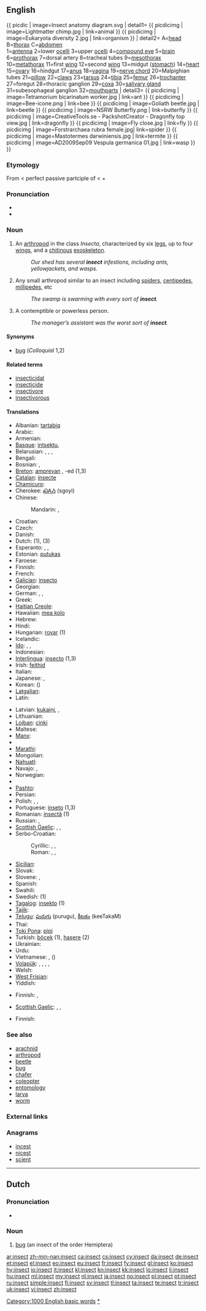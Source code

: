 ==English==
{{ picdic
| image=Insect anatomy diagram.svg
| detail1=
{{ picdicimg | image=Lightmatter chimp.jpg | link=animal }}
{{ picdicimg | image=Eukaryota diversity 2.jpg | link=organism }}
| detail2=
A=[[head]]
B=[[thorax]]
C=[[abdomen]]<br>
1=[[antenna]]
2=lower [[ocelli]]
3=upper [[ocelli]]
4=[[compound eye]]
5=[[brain]]
6=[[prothorax]]
7=dorsal artery
8=tracheal tubes
9=[[mesothorax]]
10=[[metathorax]]
11=first [[wing]]
12=second [[wing]]
13=midgut ([[stomach]])
14=[[heart]]
15=[[ovary]]
16=hindgut
17=[[anus]]
18=[[vagina]]
19=[[nerve chord]]
20=Malpighian tubes
21=[[pillow]]
22=[[claw]]s
23=[[tarsus]]
24=[[tibia]]
25=[[femur]]
26=[[trochanter]]
27=foregut
28=thoracic ganglion
29=[[coxa]]
30=[[salivary gland]]
31=subesophageal ganglion
32=[[mouthpart]]s
| detail3=
{{ picdicimg | image=Tetramorium bicarinatum worker.jpg | link=ant }}
{{ picdicimg | image=Bee-icone.png | link=bee }}
{{ picdicimg | image=Goliath beetle.jpg | link=beetle }}
{{ picdicimg | image=NSRW Butterfly.png | link=butterfly }}
{{ picdicimg | image=CreativeTools.se - PackshotCreator - Dragonfly top view.jpg | link=dragonfly }}
{{ picdicimg | image=Fly close.jpg | link=fly }}
{{ picdicimg | image=Forstrarchaea rubra female.jpg| link=spider }} <!-- insect, colloquial -->
{{ picdicimg | image=Mastotermes darwiniensis.jpg | link=termite }}
{{ picdicimg | image=AD2009Sep09 Vespula germanica 01.jpg | link=wasp }}
}}

===Etymology===
From {{etyl|la|en}} {{term|insectum||cut up|lang=la}} < perfect passive partciple of {{term|inseco|insecō|I cut up|lang=la}} < {{term|in-||lang=la}} + {{term|seco|secō|I cut|lang=la}}

===Pronunciation===
* {{audio|en-us-insect.ogg|Audio (US)}}
* {{rhymes|ɛkt}}

===Noun===
{{en-noun}}

# An [[arthropod]] in the class ''Insecta'', characterized by six [[leg]]s, up to four [[wing]]s, and a [[chitin]]ous [[exoskeleton]].
#: ''Our shed has several '''insect''' infestions, including ants, yellowjackets, and wasps.''
# {{colloquial}} Any small arthropod similar to an insect including [[spider]]s, [[centipede]]s, [[millipede]]s, etc
#: ''The swamp is swarming with every sort of '''insect'''.''
# A contemptible or powerless person.
#: ''The manager’s assistant was the worst sort of '''insect'''.''

====Synonyms====
* [[bug]] (''Colloquial'' 1,2)

====Related terms====
* [[insecticidal]]
* [[insecticide]]
* [[insectivore]]
* [[insectivorous]]

====Translations====
{{trans-top|arthropod}}
* Albanian: [[tartabiq]]
* Arabic: {{t-|ar|حشرة|f|alt=حَشَرة|tr=Hashara}}
* Armenian: {{t-|hy|միջատ|tr=miǰat}}
* [[Basque]]: [[intsektu]], {{t-|eu|zomorro|xs=Basque}}
* Belarusian: {{t|be|насякомае|n|tr=nasjakómaje|sc=Cyrl}}, {{t|be|казурка|f|tr=kazúrka|sc=Cyrl}}, {{t|be|вусяк|m|tr=vusják|sc=Cyrl}}, {{t|be|гмыз|m|tr=hmyz|sc=Cyrl}}
* Bengali: {{t|bn|পোকা|tr=poka|sc=Beng}}
* Bosnian: {{t-|bs|insekt|m}}, {{t-|bs|buba|f}}
* [[Breton]]: [[amprevan]] {{m}}, -ed {{p}} (1,3)<!--Are numbers here even needed anymore?-->
* [[Catalan]]: [[insecte]]
* [[Chamicuro]]: {{tø|ccc|sokajsu}}
* Cherokee: [[ᏍᎪᏱ]] (sgoyi)
* Chinese:
*: Mandarin: {{t|zh|昆蟲|sc=Hani}}, {{t|zh|昆虫|tr=[[kūnchóng]]|sc=Hani}}
* Croatian: {{t-|hr|kukac|m|alt=kúkac}}
* Czech: {{t|cs|hmyz|m}} <!--  (1,2)Numbers? Still?-->
* Danish: {{t-|da|insekt}}
* Dutch: {{t|nl|insect|n}} (1), {{t|nl|nietsnut}} (3)
* Esperanto: {{qualifier|male or female}} {{t-|eo|insekto|xs=Esperanto}}, {{qualifier|male}} {{t|eo|virinsekto|xs=Esperanto}}, {{qualifier|female}} {{t|eo|insektino|xs=Esperanto}}
* Estonian: [[putukas]]
* Faroese: {{t-|fo|skordýr|xs=Faroese}}
* Finnish: {{t+|fi|hyönteinen}}
* French: {{t|fr|insecte|m}}
* [[Galician]]: [[insecto]]
* Georgian: {{t-|ka|მწერი|tr=mts‘eri|sc=Geor|xs=Georgian}}
* German: {{t+|de|Insekt|n}}, {{t-|de|Kerbtier|n}}, {{t+|de|Kerf|m}}
* Greek: {{t|el|έντομο|n|tr=éntomo|sc=Grek}}
* [[Haitian Creole]]: {{tø|ht|ensèk}}
* Hawaiian: [[mea kolo]]
* Hebrew: {{t+|he|חרק|m|tr=kharák}}
* Hindi: {{t|hi|कीड़ा|m|tr=kīṛā|sc=Deva}}
* Hungarian: [[rovar]] (1)
* Icelandic: {{t+|is|skordýr|n}}
* [[Ido]]: {{qualifier|male or female}} {{t|io|insekto}}, {{qualifier|male}} {{t|io|insektulo}}, {{qualifier|female}} {{t|io|insektino}}
* Indonesian: {{t+|id|serangga|xs=Indonesian}}
* [[Interlingua]]: [[insecto]] (1,3)
* Irish: [[feithid]]
* Italian: {{t+|it|insetto}}
* Japanese: {{t|ja|昆虫|tr=こんちゅう, konchū|sc=Jpan}}, {{t|ja|虫|tr=[[むし]], mushi|sc=Jpan}}
* Korean: {{t|ko|곤충|tr=gonchung|sc=Kore}} ({{t|ko|昆蟲|sc=Kore}})
* [[Latgalian]]: {{tø|ltg|kustūneits|m}}
* Latin: {{t-|la|insectum|n|alt=īnsectum}}
{{trans-mid}}
* Latvian: [[kukaiņi]], {{t|lv|kukainis|m}}, {{t|lv|insekts|m}}
* Lithuanian: {{t-|lt|vabzdys|m|xs=Lithuanian}}
* [[Lojban]]: [[cinki]]
* Maltese: {{t-|mt|insett|m|xs=Maltese}}
* [[Manx]]: {{t-|gv|beisteig|xs=Manx}}
* {{trreq|mi}}
* [[Marathi]]: {{t|mr|कीड़ा|tr=kīṛā|sc=Deva}}
* Mongolian: {{t-|mn|шавьж|tr=šav'ž|sc=Cyrl|xs=Mongolian}}
* [[Nahuatl]]: {{t|nah|yolkatsin|xs=Nahuatl}}
* Navajo: {{tø|nv|chʼosh bijáád hastání}}, {{tø|nv|chʼosh}}
* Norwegian: {{t+|no|insekt|n}}
* {{trreq|ang}}
* [[Pashto]]: {{t|ps|حشره|f|tr=hašará|sc=ps-Arab}}
* Persian: {{t|fa|حشره|tr=hašare|sc=fa-Arab}}
* Polish: {{t|pl|owad|m}}, {{t|pl|robak|m}}, {{t|pl|zero|n}}
* Portuguese: [[inseto]] {{m}} (1,3)
* Romanian: [[insectă]] {{f}} (1)
* Russian: {{t+|ru|насекомое|n|tr=nasekómoje}}, {{qualifier|colloquial}} {{t|ru|букашка|f|tr=bukáška|sc=Cyrl}}
* [[Scottish Gaelic]]: {{t|gd|meanbh-fhrìde|f}}, {{t|gd|frìde|f}}, {{t|gd|biastag|f}}
* Serbo-Croatian:
*: Cyrillic: {{t|sh|инсект|m}}, {{t|sh|буба|f}}, {{t|sh|кукац|m}}
*: Roman: {{t|sh|insekt|m}}, {{t|sh|buba|f}}, {{t|sh|kukac|m}}
* [[Sicilian]]: {{t|scn|insettu|m|xs=Sicilian}}
* Slovak: {{t-|sk|hmyz}}
* Slovene: {{t|sl|žuželka|f}}, {{t|sl|insekt|m}}
* Spanish: {{t+|es|insecto|m}}
* Swahili: {{t+|sw|mdudu|xs=Swahili}}
* Swedish: {{t|sv|insekt|c}} (1)
* [[Tagalog]]: [[insekto]] {{f}} (1)
* [[Tajik]]: {{t|tg|ҳашара|tr=hašara|sc=Cyrl}}
* [[Telugu]]: [[పురుగు]] (purugu), [[కీటకం]] (keeTakaM)
* Thai: {{t-|th|แมลง|tr=maelong}}
* [[Toki Pona]]: [[pipi]]
* Turkish: [[böcek]] (1), [[haşere]] (2)
* Ukrainian: {{t+|uk|комаха|f|tr=komáxa|sc=Cyrl}}
* Urdu: {{t|ur|کیڑا|m|tr=kīṛā|sc=ur-Arab}}
* Vietnamese: {{t+|vi|sâu bọ|xs=Vietnamese}}, {{t+|vi|côn trùng|xs=Vietnamese}} ({{t|vi|昆蟲}})
* [[Volapük]]: {{qualifier|male or female}} {{t|vo|näsäk}}, {{qualifier|male}} {{t|vo|hinäsäk}}, {{qualifier|female}} {{t|vo|jinäsäk}}, {{qualifier|obsolete}} {{t|vo|sök}}, {{qualifier|obsolete}} {{t|vo|lunim}}
* Welsh: {{t+|cy|pryfyn|xs=Welsh}}
* [[West Frisian]]: {{t|fy|ynsekt|xs=West Frisian}}
* Yiddish: {{t-|yi|אינסעקט|m|tr=insekt, inssekt|xs=Yiddish}}
{{trans-bottom}}

{{trans-top|colloquial: any small arthropod}}
* Finnish: {{t+|fi|ötökkä}}, {{t|fi|öttiäinen}}
{{trans-mid}}
* [[Scottish Gaelic]]: {{t|gd|meanbh-fhrìde|f}}, {{t|gd|frìde|f}}, {{t|gd|biastag|f}}
{{trans-bottom}}

{{trans-top|contemptible or powerless person}}
* Finnish: {{t|fi|nilviäinen}}
{{trans-mid}}
{{trans-bottom}}

===See also===
* [[arachnid]]
* [[arthropod]]
* [[beetle]]
* [[bug]]
* [[chafer]]
* [[coleopter]]
* [[entomology]]
* [[larva]]
* [[worm]]

===External links===
{{projectlinks
|pedia
|species
|page2=insecta
|quote
|commons}}

===Anagrams===
* [[incest#English|incest]]
* [[nicest#English|nicest]]
* [[scient#English|scient]]

[[Category:1000 English basic words]]
[[Category:Insects|*]]

----

==Dutch==
{{wikipedia|lang=nl}}

===Pronunciation===
* {{audio|Nl-insect.ogg|Audio}}

===Noun===
{{infl|nl|noun|g=n}}

# [[bug]] (an insect of the order Hemiptera)

{{tbot entry|Dutch|bug|2010|March|nl}}

[[ar:insect]]
[[zh-min-nan:insect]]
[[ca:insect]]
[[cs:insect]]
[[cy:insect]]
[[da:insect]]
[[de:insect]]
[[et:insect]]
[[el:insect]]
[[eo:insect]]
[[eu:insect]]
[[fr:insect]]
[[fy:insect]]
[[gl:insect]]
[[ko:insect]]
[[hy:insect]]
[[io:insect]]
[[it:insect]]
[[kl:insect]]
[[kn:insect]]
[[kk:insect]]
[[lo:insect]]
[[li:insect]]
[[hu:insect]]
[[ml:insect]]
[[my:insect]]
[[nl:insect]]
[[ja:insect]]
[[no:insect]]
[[pl:insect]]
[[pt:insect]]
[[ru:insect]]
[[simple:insect]]
[[fi:insect]]
[[sv:insect]]
[[tl:insect]]
[[ta:insect]]
[[te:insect]]
[[tr:insect]]
[[uk:insect]]
[[vi:insect]]
[[zh:insect]]